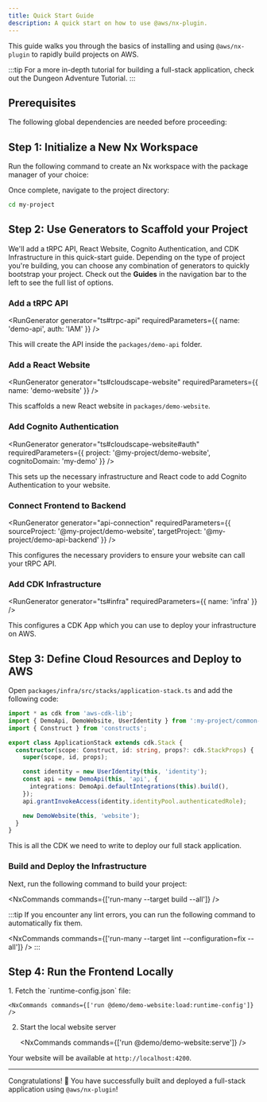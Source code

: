 ```yaml
---
title: Quick Start Guide
description: A quick start on how to use @aws/nx-plugin.
---
```


This guide walks you through the basics of installing and using `@aws/nx-plugin` to rapidly build projects on AWS.

:::tip
For a more in-depth tutorial for building a full-stack application, check out the <Link path="get_started/tutorials/dungeon-game/overview">Dungeon Adventure Tutorial</Link>.
:::

## Prerequisites

The following global dependencies are needed before proceeding:

<Snippet name="prerequisites" />

## Step 1: Initialize a New Nx Workspace

Run the following command to create an Nx workspace with the package manager of your choice:

<CreateNxWorkspaceCommand workspace="my-project" />

Once complete, navigate to the project directory:

```sh
cd my-project
```

## Step 2: Use Generators to Scaffold your Project

We'll add a tRPC API, React Website, Cognito Authentication, and CDK Infrastructure in this quick-start guide. Depending on the type of project you're building, you can choose any combination of generators to quickly bootstrap your project. Check out the __Guides__ in the navigation bar to the left to see the full list of options.

### Add a tRPC API

<RunGenerator generator="ts#trpc-api" requiredParameters={{ name: 'demo-api', auth: 'IAM' }} />

This will create the API inside the `packages/demo-api` folder.

### Add a React Website

<RunGenerator generator="ts#cloudscape-website" requiredParameters={{ name: 'demo-website' }} />

This scaffolds a new React website in `packages/demo-website`.

### Add Cognito Authentication

<RunGenerator generator="ts#cloudscape-website#auth" requiredParameters={{ project: '@my-project/demo-website', cognitoDomain: 'my-demo' }} />

This sets up the necessary infrastructure and React code to add Cognito Authentication to your website.

### Connect Frontend to Backend

<RunGenerator generator="api-connection" requiredParameters={{ sourceProject: '@my-project/demo-website', targetProject: '@my-project/demo-api-backend' }} />

This configures the necessary providers to ensure your website can call your tRPC API.

### Add CDK Infrastructure

<RunGenerator generator="ts#infra" requiredParameters={{ name: 'infra' }} />

This configures a CDK App which you can use to deploy your infrastructure on AWS.

## Step 3: Define Cloud Resources and Deploy to AWS

Open `packages/infra/src/stacks/application-stack.ts` and add the following code:

```typescript
import * as cdk from 'aws-cdk-lib';
import { DemoApi, DemoWebsite, UserIdentity } from ':my-project/common-constructs';
import { Construct } from 'constructs';

export class ApplicationStack extends cdk.Stack {
  constructor(scope: Construct, id: string, props?: cdk.StackProps) {
    super(scope, id, props);

    const identity = new UserIdentity(this, 'identity');
    const api = new DemoApi(this, 'api', {
      integrations: DemoApi.defaultIntegrations(this).build(),
    });
    api.grantInvokeAccess(identity.identityPool.authenticatedRole);

    new DemoWebsite(this, 'website');
  }
}
```

This is all the CDK we need to write to deploy our full stack application.

### Build and Deploy the Infrastructure

Next, run the following command to build your project:

<NxCommands commands={['run-many --target build --all']} />

:::tip
If you encounter any lint errors, you can run the following command to automatically fix them.

<NxCommands commands={['run-many --target lint --configuration=fix --all']} />
:::

## Step 4: Run the Frontend Locally

<Steps>
1. Fetch the `runtime-config.json` file:

    <NxCommands commands={['run @demo/demo-website:load:runtime-config']} />

2. Start the local website server

    <NxCommands commands={['run @demo/demo-website:serve']} />
</Steps>

Your website will be available at `http://localhost:4200`.

---

Congratulations! 🎉 You have successfully built and deployed a full-stack application using `@aws/nx-plugin`!
